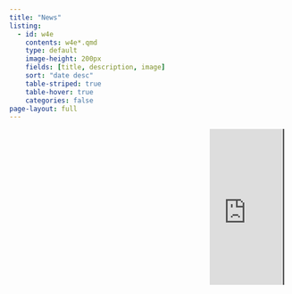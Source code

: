 ---
title: "News"
listing: 
  - id: w4e
    contents: w4e*.qmd
    type: default
    image-height: 200px
    fields: [title, description, image]
    sort: "date desc"
    table-striped: true
    table-hover: true
    categories: false
page-layout: full
---

::::{.columns}

:::{.column width="70%"}

:::{#w4e}
:::

:::

:::{.column width="30%"}

<!-- ```{=html} -->
<!-- <a  -->
<!-- class="twitter-timeline"  -->
<!-- href="https://twitter.com/workflow4metabo?ref_src=twsrc%5Etfw"> -->
<!-- Tweets by workflow4metabo</a> -->
<!-- <script async src="https://platform.twitter.com/widgets.js"  -->
<!-- charset="utf-8"></script> -->
<!-- ``` -->

```{=html}
<iframe style="
  width:90%;
  height:20em;
  border-style:none;
  box-shadow:0px 0px 2px 2px"
  src="https://twitter.com/workflow4metabo" title="Tweets by @workflow4metabo"
></iframe>
```
:::

::::